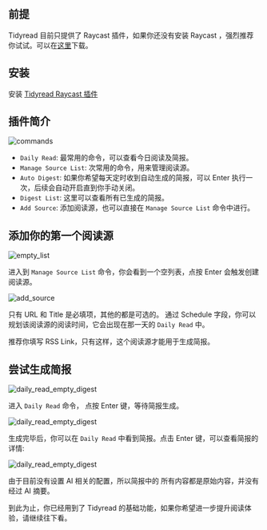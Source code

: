
## 前提

Tidyread 目前只提供了 Raycast 插件，如果你还没有安装 Raycast ，强烈推荐你试试。可以在[这里](https://raycast.com/)下载。

## 安装

安装 [Tidyread Raycast 插件](https://www.raycast.com/jaredliu233/tidyread---streamline-your-daily-reading)

## 插件简介

![commands](https://tidyread.s3.us-west-2.amazonaws.com/tidyread_commands.png)

-   `Daily Read`: 最常用的命令，可以查看今日阅读及简报。
-   `Manage Source List`: 次常用的命令，用来管理阅读源。
-   `Auto Digest`: 如果你希望每天定时收到自动生成的简报，可以 Enter 执行一次，后续会自动开启直到你手动关闭。
-   `Digest List`: 这里可以查看所有已生成的简报。
-   `Add Source`: 添加阅读源，也可以直接在 `Manage Source List` 命令中进行。

## 添加你的第一个阅读源

![empty_list](https://tidyread.s3.us-west-2.amazonaws.com/tidyread_empty_list.png)

进入到 `Manage Source List` 命令，你会看到一个空列表，点按 Enter 会触发创建阅读源。

![add_source](https://tidyread.s3.us-west-2.amazonaws.com/tidyread_add_source.png)

只有 URL 和 Title 是必填项，其他的都是可选的。
通过 Schedule 字段，你可以规划该阅读源的阅读时间，它会出现在那一天的 `Daily Read` 中。

<Callout type="info">
    推荐你填写 RSS Link，只有这样，这个阅读源才能用于生成简报。
</Callout>

## 尝试生成简报

![daily_read_empty_digest](https://tidyread.s3.us-west-2.amazonaws.com/daily_read_empty_digest.png)

进入 `Daily Read` 命令， 点按 Enter 键，等待简报生成。

![daily_read_empty_digest](https://tidyread.s3.us-west-2.amazonaws.com/daily_read_has_digest.png)

生成完毕后，你可以在 `Daily Read` 中看到简报。点击 Enter 键，可以查看简报的详情:

![daily_read_empty_digest](https://tidyread.s3.us-west-2.amazonaws.com/todays_digest.png)

由于目前没有设置 AI 相关的配置，所以简报中的 所有内容都是原始内容，并没有经过 AI 摘要。

到此为止，你已经用到了 Tidyread 的基础功能，如果你希望进一步提升阅读体验，请继续往下看。
